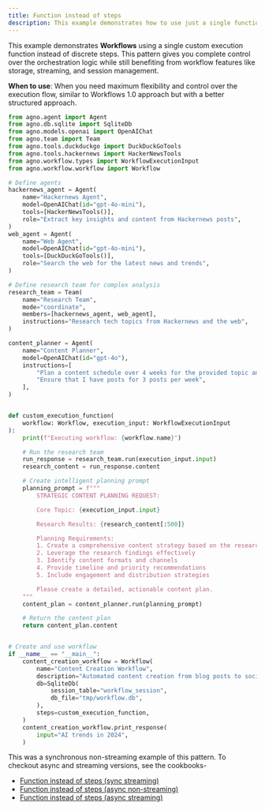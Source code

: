 ```yaml
---
title: Function instead of steps
description: This example demonstrates how to use just a single function instead of steps in a workflow.
---
```


This example demonstrates **Workflows** using a single custom execution function instead of 
discrete steps. This pattern gives you complete control over the orchestration logic while still 
benefiting from workflow features like storage, streaming, and session management.

**When to use**: When you need maximum flexibility and control over the execution flow, similar 
to Workflows 1.0 approach but with a better structured approach.


```python function_instead_of_steps.py
from agno.agent import Agent
from agno.db.sqlite import SqliteDb
from agno.models.openai import OpenAIChat
from agno.team import Team
from agno.tools.duckduckgo import DuckDuckGoTools
from agno.tools.hackernews import HackerNewsTools
from agno.workflow.types import WorkflowExecutionInput
from agno.workflow.workflow import Workflow

# Define agents
hackernews_agent = Agent(
    name="Hackernews Agent",
    model=OpenAIChat(id="gpt-4o-mini"),
    tools=[HackerNewsTools()],
    role="Extract key insights and content from Hackernews posts",
)
web_agent = Agent(
    name="Web Agent",
    model=OpenAIChat(id="gpt-4o-mini"),
    tools=[DuckDuckGoTools()],
    role="Search the web for the latest news and trends",
)

# Define research team for complex analysis
research_team = Team(
    name="Research Team",
    mode="coordinate",
    members=[hackernews_agent, web_agent],
    instructions="Research tech topics from Hackernews and the web",
)

content_planner = Agent(
    name="Content Planner",
    model=OpenAIChat(id="gpt-4o"),
    instructions=[
        "Plan a content schedule over 4 weeks for the provided topic and research content",
        "Ensure that I have posts for 3 posts per week",
    ],
)


def custom_execution_function(
    workflow: Workflow, execution_input: WorkflowExecutionInput
):
    print(f"Executing workflow: {workflow.name}")

    # Run the research team
    run_response = research_team.run(execution_input.input)
    research_content = run_response.content

    # Create intelligent planning prompt
    planning_prompt = f"""
        STRATEGIC CONTENT PLANNING REQUEST:

        Core Topic: {execution_input.input}

        Research Results: {research_content[:500]}

        Planning Requirements:
        1. Create a comprehensive content strategy based on the research
        2. Leverage the research findings effectively
        3. Identify content formats and channels
        4. Provide timeline and priority recommendations
        5. Include engagement and distribution strategies

        Please create a detailed, actionable content plan.
    """
    content_plan = content_planner.run(planning_prompt)

    # Return the content plan
    return content_plan.content


# Create and use workflow
if __name__ == "__main__":
    content_creation_workflow = Workflow(
        name="Content Creation Workflow",
        description="Automated content creation from blog posts to social media",
        db=SqliteDb(
            session_table="workflow_session",
            db_file="tmp/workflow.db",
        ),
        steps=custom_execution_function,
    )
    content_creation_workflow.print_response(
        input="AI trends in 2024",
    )
```

This was a synchronous non-streaming example of this pattern. To checkout async and streaming versions, see the cookbooks-
- [Function instead of steps (sync streaming)](https://github.com/agno-agi/agno/tree/main/cookbook/workflows/01_basic_workflows/03_function_instead_of_steps/sync/function_instead_of_steps_stream.py)
- [Function instead of steps (async non-streaming)](https://github.com/agno-agi/agno/tree/main/cookbook/workflows/01_basic_workflows/03_function_instead_of_steps/async/function_instead_of_steps.py)
- [Function instead of steps (async streaming)](https://github.com/agno-agi/agno/tree/main/cookbook/workflows/01_basic_workflows/03_function_instead_of_steps/async/function_instead_of_steps_stream.py)